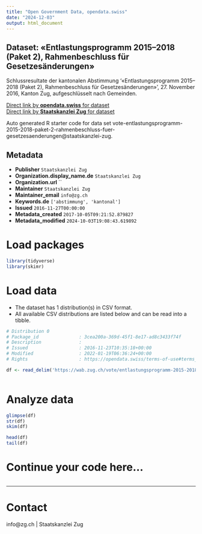 ```yaml
---
title: "Open Government Data, opendata.swiss"
date: "2024-12-03"
output: html_document
---
```


## Dataset: «Entlastungsprogramm 2015–2018 (Paket 2), Rahmenbeschluss für Gesetzesänderungen»

Schlussresultate der kantonalen Abstimmung '«Entlastungsprogramm 2015–2018 (Paket 2), Rahmenbeschluss für Gesetzesänderungen»', 27. November 2016, Kanton Zug, aufgeschlüsselt nach Gemeinden.

[Direct link by **opendata.swiss** for dataset](https://opendata.swiss/de/dataset/entlastungsprogramm-20152018-paket-2-rahmenbeschluss-fur-gesetzesanderungen)<br>
[Direct link by **Staatskanzlei Zug** for dataset](https://wab.zug.ch/vote/entlastungsprogramm-2015-2018-paket-2-rahmenbeschluss-fuer-gesetzesaenderungen/data)

Auto generated R starter code for data set vote-entlastungsprogramm-2015-2018-paket-2-rahmenbeschluss-fuer-gesetzesaenderungen@staatskanzlei-zug.

## Metadata

- **Publisher** `Staatskanzlei Zug`
- **Organization.display_name.de** `Staatskanzlei Zug`
- **Organization.url** ``
- **Maintainer** `Staatskanzlei Zug`
- **Maintainer_email** `info@zg.ch`
- **Keywords.de** `['abstimmung', 'kantonal']`
- **Issued** `2016-11-27T00:00:00`
- **Metadata_created** `2017-10-05T09:21:52.879827`
- **Metadata_modified** `2024-10-03T19:08:43.619892`


# Load packages

```r

library(tidyverse)
library(skimr)

```

# Load data

-   The dataset has 1 distribution(s) in CSV format.
-   All available CSV distributions are listed below and can be read into a tibble.

```r

# Distribution 0
# Package_id               : 3cea200a-369d-45f1-8e17-ad8c3433f74f
# Description              : 
# Issued                   : 2016-11-23T10:35:18+00:00
# Modified                 : 2022-01-19T06:36:24+00:00
# Rights                   : https://opendata.swiss/terms-of-use#terms_by

df <- read_delim('https://wab.zug.ch/vote/entlastungsprogramm-2015-2018-paket-2-rahmenbeschluss-fuer-gesetzesaenderungen/data-csv')



```

# Analyze data

```r

glimpse(df)
str(df)
skim(df)

head(df)
tail(df)

```

# Continue your code here...

```r

```

------------------------------------------------------------------------

# Contact

info@zg.ch | Staatskanzlei Zug
